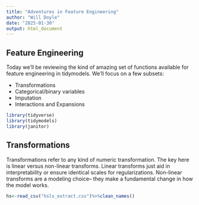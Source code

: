 ```yaml
---
title: "Adventures in Feature Engineering"
author: "Will Doyle"
date: "2025-01-30"
output: html_document
---
```


## Feature Engineering

Today we'll be reviewing the kind of amazing set of functions available for feature engineering in tidymodels. We'll focus on a few subsets:

- Transformations
- Categorical/binary variables
- Imputation
- Interactions and Expansions

```r
library(tidyverse)
library(tidymodels)
library(janitor)
```


## Transformations


Transformations refer to any kind of numeric transformation. The key here is linear versus non-linear transforms. Linear transforms just aid in interpretability or ensure identical scales for regularizations. Non-linear transforms are a modeling choice-- they make a fundamental change in how the model works. 


```r
hs<-read_csv("hsls_extract.csv")%>%clean_names()
```

```r

```

